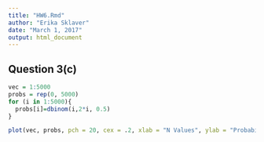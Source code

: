 ```yaml
---
title: "HW6.Rmd"
author: "Erika Sklaver"
date: "March 1, 2017"
output: html_document
---
```


## Question 3(c)

```r
vec = 1:5000
probs = rep(0, 5000)
for (i in 1:5000){
  probs[i]=dbinom(i,2*i, 0.5)
}

plot(vec, probs, pch = 20, cex = .2, xlab = "N Values", ylab = "Probability")
```

